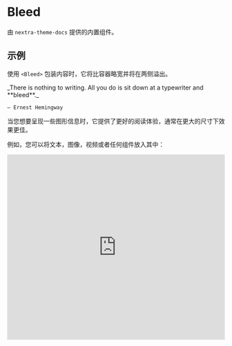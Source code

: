# Bleed

由 `nextra-theme-docs` 提供的内置组件。

## 示例


使用 `<Bleed>` 包装内容时，它将比容器略宽并将在两侧溢出。

<Bleed>
  <div style={{ border: '1px solid #888', padding: '4rem 2.5rem', textAlign: 'center' }}>
    _There is nothing to writing. All you do is sit down at a typewriter and **bleed**._

    — Ernest Hemingway

  </div>
</Bleed>

当您想要呈现一些图形信息时，它提供了更好的阅读体验，通常在更大的尺寸下效果更佳。

例如，您可以将文本，图像，视频或者任何组件放入其中：

<Bleed>
  <iframe
    width="100%"
    height="430"
    src="https://www.youtube.com/embed/3hccXiXI0u8"
    frameborder="0"
    allow="accelerometer; autoplay; clipboard-write; encrypted-media; gyroscope; picture-in-picture"
    allowfullscreen
  />
</Bleed>

您甚至可以使用 `<Bleed full>` 使其全屏显示：

<Bleed full>
  ![Landscape](https://source.unsplash.com/eaxwP9J_V6s/1600x398)
</Bleed>

## 用法

```mdx
import Bleed from 'nextra-theme-docs/bleed'

<Bleed>Hey, I can use **Markdown** syntax here.</Bleed>

<Bleed full>
  ![Landscape](https://source.unsplash.com/eaxwP9J_V6s/1600x398)
</Bleed>

<Bleed full>
  <iframe
    src="https://codesandbox.io/embed/swr-states-4une7"
    width="100%"
    height="500px"
    title="SWR-States"
  ></iframe>
</Bleed>
```
